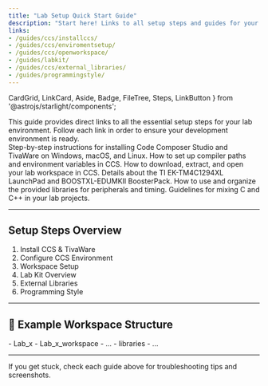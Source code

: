 ```yaml
---
title: "Lab Setup Quick Start Guide"
description: "Start here! Links to all setup steps and guides for your lab environment."
links:
- /guides/ccs/installccs/
- /guides/ccs/enviromentsetup/
- /guides/ccs/openworkspace/
- /guides/labkit/
- /guides/ccs/external_libraries/
- /guides/programmingstyle/
---
```


  CardGrid,
  LinkCard,
  Aside,
  Badge,
  FileTree,
  Steps,
  LinkButton
} from '@astrojs/starlight/components';

<Aside type="note" title="Start Here!">
  This guide provides direct links to all the essential setup steps for your lab environment.  
  Follow each link in order to ensure your development environment is ready.
</Aside>

<CardGrid>
  <LinkCard href="/guides/ccs/installccs/" title="Install CCS & TivaWare" icon="download">
    Step-by-step instructions for installing Code Composer Studio and TivaWare on Windows, macOS, and Linux.  
    <Badge text="Required" variant="success" />
  </LinkCard>

  <LinkCard href="/guides/ccs/enviromentsetup/" title="Configure CCS Environment" icon="settings">
    How to set up compiler paths and environment variables in CCS.  
    <Badge text="Lab Computers" variant="tip" />
  </LinkCard>

  <LinkCard href="/guides/ccs/openworkspace/" title="Workspace Setup" icon="folder">
    How to download, extract, and open your lab workspace in CCS.  
    <Badge text="First Use" variant="note" />
  </LinkCard>

  <LinkCard href="/guides/labkit/" title="Lab Kit Overview" icon="laptop">
    Details about the TI EK-TM4C1294XL LaunchPad and BOOSTXL-EDUMKII BoosterPack.  
    <Badge text="Hardware" variant="default" />
  </LinkCard>

  <LinkCard href="/guides/ccs/external_libraries/" title="External Libraries" icon="library">
    How to use and organize the provided libraries for peripherals and timing.  
    <Badge text="Recommended" variant="caution" />
  </LinkCard>

  <LinkCard href="/guides/programmingstyle/" title="Programming Style" icon="code">
    Guidelines for mixing C and C++ in your lab projects.  
    <Badge text="Best Practices" variant="success" />
  </LinkCard>
</CardGrid>

---

## Setup Steps Overview

<Steps>
    <ol>
        <li><LinkButton href="/guides/ccs/installccs/" target="_blank">Install CCS & TivaWare</LinkButton></li>
        <li><LinkButton href="/guides/ccs/enviromentsetup/" target="_blank">Configure CCS Environment</LinkButton></li>
        <li><LinkButton href="/guides/ccs/openworkspace/" target="_blank">Workspace Setup</LinkButton></li>
        <li><LinkButton href="/guides/labkit/" target="_blank">Lab Kit Overview</LinkButton></li>
        <li><LinkButton href="/guides/ccs/external_libraries/" target="_blank">External Libraries</LinkButton></li>
        <li><LinkButton href="/guides/programmingstyle/" target="_blank">Programming Style</LinkButton></li>
    </ol>
</Steps>

---

## 📁 Example Workspace Structure

<FileTree>
  - Lab_x
    - Lab_x_workspace
      - ...
    - libraries
      - ...
</FileTree>

---

<Aside type="tip" title="Need Help?">
  If you get stuck, check each guide above for troubleshooting tips and screenshots.
</Aside>
